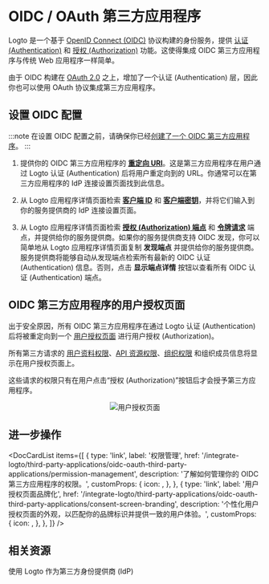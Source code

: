 

# OIDC / OAuth 第三方应用程序

Logto 是一个基于 [OpenID Connect (OIDC)](https://auth.wiki/openid-connect) 协议构建的身份服务，提供 [认证 (Authentication)](https://auth.wiki/authentication) 和 [授权 (Authorization)](https://auth.wiki/authorization) 功能。这使得集成 OIDC 第三方应用程序与传统 Web 应用程序一样简单。

由于 OIDC 构建在 [OAuth 2.0](https://auth.wiki/oauth-2.0) 之上，增加了一个认证 (Authentication) 层，因此你也可以使用 OAuth 协议集成第三方应用程序。

## 设置 OIDC 配置

:::note
在设置 OIDC 配置之前，请确保你已经[创建了一个 OIDC 第三方应用程序](/quick-starts/third-party-oidc)。
:::

1. 提供你的 OIDC 第三方应用程序的 [**重定向 URI**](/integrate-logto/application-data-structure#redirect-uris)。这是第三方应用程序在用户通过 Logto 认证 (Authentication) 后将用户重定向到的 URL。你通常可以在第三方应用程序的 IdP 连接设置页面找到此信息。

2. 从 Logto 应用程序详情页面检索 [**客户端 ID**](/integrate-logto/application-data-structure#application-id) 和 [**客户端密钥**](/integrate-logto/application-data-structure#application-secret)，并将它们输入到你的服务提供商的 IdP 连接设置页面。

3. 从 Logto 应用程序详情页面检索 [**授权 (Authorization) 端点**](/integrate-logto/application-data-structure#authorization-endpoint) 和 [**令牌请求**](/integrate-logto/application-data-structure#token-endpoint) 端点，并提供给你的服务提供商。如果你的服务提供商支持 OIDC 发现，你可以简单地从 Logto 应用程序详情页面复制 **发现端点** 并提供给你的服务提供商。服务提供商将能够自动从发现端点检索所有最新的 OIDC 认证 (Authentication) 信息。否则，点击 **显示端点详情** 按钮以查看所有 OIDC 认证 (Authentication) 端点。

## OIDC 第三方应用程序的用户授权页面

出于安全原因，所有 OIDC 第三方应用程序在通过 Logto 认证 (Authentication) 后将被重定向到一个 [用户授权页面](/end-user-flows/consent-screen) 进行用户授权 (Authorization)。

所有第三方请求的 [用户资料权限](/integrate-logto/third-party-applications/oidc-oauth-third-party-applications/permission-management#user-permissions-user-profile-scopes)、[API 资源权限](/integrate-logto/third-party-applications/oidc-oauth-third-party-applications/permission-management#api-resource-permissions-api-resource-scopes)、[组织权限](/integrate-logto/third-party-applications/oidc-oauth-third-party-applications/permission-management#organization-permissions-organization-scopes) 和组织成员信息将显示在用户授权页面上。

这些请求的权限只有在用户点击“授权 (Authorization)”按钮后才会授予第三方应用程序。

<center>
  <img src={ConsentScreen} alt="用户授权页面" width={500} />
</center>

## 进一步操作

<DocCardList
  items={[
    {
      type: 'link',
      label: '权限管理',
      href: '/integrate-logto/third-party-applications/oidc-oauth-third-party-applications/permission-management',
      description: '了解如何管理你的 OIDC 第三方应用程序的权限。',
      customProps: {
        icon: <AuthorizationIcon width={20} height={20} />,
      },
    },
    {
      type: 'link',
      label: '用户授权页面品牌化',
      href: '/integrate-logto/third-party-applications/oidc-oauth-third-party-applications/consent-screen-branding',
      description: '个性化用户授权页面的外观，以匹配你的品牌标识并提供一致的用户体验。',
      customProps: {
        icon: <CustomizationIcon width={20} height={20} />,
      },
    },
  ]}
/>

## 相关资源

<Url href="https://blog.logto.io/logto-as-idp">使用 Logto 作为第三方身份提供商 (IdP)</Url>
